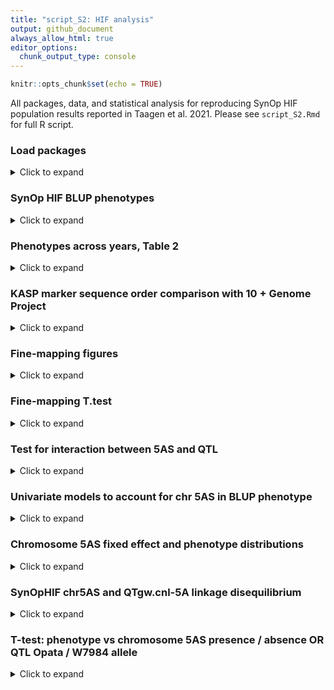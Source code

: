 ```yaml
---
title: "script_S2: HIF analysis"
output: github_document
always_allow_html: true
editor_options: 
  chunk_output_type: console
---
```


```r
knitr::opts_chunk$set(echo = TRUE)
```

All packages, data, and statistical analysis for reproducing SynOp HIF population results reported in Taagen et al. 2021. Please see `script_S2.Rmd` for full R script. 

### Load packages 
<details>
  <summary>Click to expand </summary>
  
```r
library(tidyverse) # R/tidyverse version 1.3.0
library(lme4) #R/lme4 package version 1.1-21
library(knitr) # R/knitr package version 1.28 
library(rlang) #R/rlang package version 0.4.5
library(ggpubr) #R/ggpubr package version 0.4.0
library(emmeans) # R/emmeans package version 1.4.6
library(car) # R/car package version 3.0-10
library(gt) #R/gt version 0.2.2
library(rstatix) # R/rstatix package version 0.6.0
library(inauguration) #R/inauguration version 0.0.0.90
```
</details> 

### SynOp HIF BLUP phenotypes
<details>
  <summary>Click to expand </summary>
  
A 129-entry inbred subset of SynOp HIF entries and four checks (W7984, Opata, Tom and Glenn) were were selected and grown in randomized headrows. There are three site-year combinations (2019 Snyder, 2020 Caldwell, 2020 Helfer), with up to five replicates per entry, across 2019 and 2020 in Ithaca, NY (up to 3 rep at Snyder, 1 rep Caldwell, 1 rep Helfer). Univariate linear models with random environment and genotype effects were fitted with the `R/lme4` package to obtain best linear unbiased predictions (BLUPs) for `TGW`, `GL`, `GW`, `SPS`, `HD`, `GFD`, and `HT` phenotypes across the three environments.

**Load data**  
```r
SynOpHIF_Phenotypes <- read_csv("https://raw.githubusercontent.com/etaagen/Taagen_2021_TPG/main/supplementary_2/file_S2.1.csv", na = "")
SynOpHIF_Phenotypes$SynOpHIF = as.factor(SynOpHIF_Phenotypes$SynOpHIF)
SynOpHIF_Phenotypes$Entry = as.factor(SynOpHIF_Phenotypes$Entry)
SynOpHIF_Phenotypes$Year = as.factor(SynOpHIF_Phenotypes$Year)
SynOpHIF_Phenotypes$Location = as.factor(SynOpHIF_Phenotypes$Location)
SynOpHIF_Phenotypes$Rep = as.factor(SynOpHIF_Phenotypes$Rep)
SynOpHIF_Phenotypes$chr5AS_consensus = as.factor(SynOpHIF_Phenotypes$chr5AS_consensus)
SynOpHIF_Phenotypes$KASP_341510829 = as.factor(SynOpHIF_Phenotypes$KASP_341510829)
```


**TGW**  

```r
TGW_model0 <- lmer(TGW ~ (1|Entry),
                           data = SynOpHIF_Phenotypes, REML = FALSE)
#summary(TGW_model0) 

TGW_model1 <- lmer(TGW ~ (1|Entry) + (1|Rep), 
                           data = SynOpHIF_Phenotypes, REML = FALSE)
#summary(TGW_model1) #rep slightly reduces residual variance 

TGW_model2 <- lmer(TGW ~ (1|Entry) + (1|Rep) + SynOpHIF, 
                           data = SynOpHIF_Phenotypes, REML = FALSE)
#summary(TGW_model2) #include the three HIF classifiers 

TGW_model2.5 <- lmer(TGW ~ (1|Entry) + (1|Rep) + (1|SynOpHIF), 
                           data = SynOpHIF_Phenotypes, REML = FALSE)
#summary(TGW_model2.5) #HIF classifier as random effect 

TGW_model3 <- lmer(TGW ~ (1|Entry) + (1|Rep) + SynOpHIF + HD, 
                           data = SynOpHIF_Phenotypes, REML = FALSE)
#summary(TGW_model3) #include the HD 

TGW_model3.5 <- lmer(TGW ~ (1|Entry) + (1|Rep) + (1|SynOpHIF) + HD, 
                           data = SynOpHIF_Phenotypes, REML = FALSE)
#summary(TGW_model3.5) #include the HD and HIF classifier as random effect

TGW_model4 <- lmer(TGW ~ (1|Entry) + (1|Rep) + SynOpHIF + chr5AS_consensus, 
                           data = SynOpHIF_Phenotypes, REML = FALSE)
#summary(TGW_model4) #5AS as fixed effect  

AIC_TGW <- AIC(TGW_model0, TGW_model1, TGW_model2, TGW_model2.5, TGW_model3, TGW_model3.5, TGW_model4)

models <- c("TGW ~ (1|Entry)",
            "TGW ~ (1|Entry) + (1|Rep)",
            "TGW ~ (1|Entry) + (1|Rep) + SynOpHIF",
            "TGW ~ (1|Entry) + (1|Rep) + (1|SynOpHIF)",
            "TGW ~ (1|Entry) + (1|Rep) + SynOpHIF + HD",
            "TGW ~ (1|Entry) + (1|Rep) + (1|SynOpHIF) + HD",
            "TGW ~ (1|Entry) + (1|Rep) + SynOpHIF + chr5AS")
a = cbind(models, AIC_TGW) %>% 
  gt()%>%
  tab_options(table.align='left')

gtsave(a, "table.png")
invisible(file.remove("table.png"))
```

**GL**  

```r
GL_model0 <- lmer(GL ~ (1|Entry),
                           data = SynOpHIF_Phenotypes, REML = FALSE)
#summary(GL_model0) 

GL_model1 <- lmer(GL ~ (1|Entry) + (1|Rep), 
                           data = SynOpHIF_Phenotypes, REML = FALSE)
#summary(GL_model1) #rep reduces residual variance 

GL_model2 <- lmer(GL ~ (1|Entry) + (1|Rep) + SynOpHIF, 
                           data = SynOpHIF_Phenotypes, REML = FALSE)
#summary(GL_model2) #include the three HIF classifiers 

GL_model2.5 <- lmer(GL ~ (1|Entry) + (1|Rep) + (1|SynOpHIF), 
                           data = SynOpHIF_Phenotypes, REML = FALSE)
#summary(GL_model2.5) #include the three HIF classifiers as random effect 

GL_model3 <- lmer(GL ~ (1|Entry) + (1|Rep) + SynOpHIF + HD, 
                           data = SynOpHIF_Phenotypes, REML = FALSE)
#summary(GL_model3) #include HD

GL_model3.5 <- lmer(GL ~ (1|Entry) + (1|Rep) + (1|SynOpHIF) + HD, 
                           data = SynOpHIF_Phenotypes, REML = FALSE)
#summary(GL_model3.5) #include the HD and HIF classifier as random effect

GL_model4 <- lmer(GL ~ (1|Entry) + (1|Rep) + SynOpHIF + chr5AS_consensus, 
                           data = SynOpHIF_Phenotypes, REML = FALSE)
#summary(GL_model4) #5AS as fixed effect  

AIC_GL <- AIC(GL_model0, GL_model1, GL_model2, GL_model2.5, GL_model3, GL_model3.5, GL_model4)
models <- c("GL ~ (1|Entry)",
            "GL ~ (1|Entry) + (1|Rep)",
            "GL ~ (1|Entry) + (1|Rep) + SynOpHIF",
            "GL ~ (1|Entry) + (1|Rep) + (1|SynOpHIF)",
            "GL ~ (1|Entry) + (1|Rep) + SynOpHIF + HD",
            "GL ~ (1|Entry) + (1|Rep) + (1|SynOpHIF) + HD",
            "GL ~ (1|Entry) + (1|Rep) + SynOpHIF + chr5AS")
a = cbind(models, AIC_GL) %>% 
  gt()%>%
  tab_options(table.align='left')
gtsave(a, "table.png")
invisible(file.remove("table.png"))
```

**GW**  

```r
GW_model0 <- lmer(GW ~ (1|Entry),
                           data = SynOpHIF_Phenotypes, REML = FALSE)
#summary(GW_model0) 

GW_model1 <- lmer(GW ~ (1|Entry) + (1|Rep), 
                           data = SynOpHIF_Phenotypes, REML = FALSE)
#summary(GW_model1) #rep reduces residual variance 

GW_model2 <- lmer(GW ~ (1|Entry) + (1|Rep) + SynOpHIF, 
                           data = SynOpHIF_Phenotypes, REML = FALSE)
#summary(GW_model2) #include the three HIF classifiers 

GW_model2.5 <- lmer(GW ~ (1|Entry) + (1|Rep) + (1|SynOpHIF), 
                           data = SynOpHIF_Phenotypes, REML = FALSE)
#summary(GW_model2.5) #include the three HIF classifiers as random effect

GW_model3 <- lmer(GW ~ (1|Entry) + (1|Rep) + SynOpHIF + HD, 
                           data = SynOpHIF_Phenotypes, REML = FALSE)
#summary(GW_model3) #include HD

GW_model3.5 <- lmer(GW ~ (1|Entry) + (1|Rep) + (1|SynOpHIF) + HD, 
                           data = SynOpHIF_Phenotypes, REML = FALSE)
#summary(GW_model3.5) #include HD

GW_model4 <- lmer(GW ~ (1|Entry) + (1|Rep) + SynOpHIF + chr5AS_consensus, 
                           data = SynOpHIF_Phenotypes, REML = FALSE)
#summary(GW_model4) #5AS as fixed effect  

AIC_GW <- AIC(GW_model0, GW_model1, GW_model2, GW_model2.5, GW_model3, GW_model3.5, GW_model4)
models <- c("GW ~ (1|Entry)",
            "GW ~ (1|Entry) + (1|Rep)",
            "GW ~ (1|Entry) + (1|Rep) + SynOpHIF",
            "GW ~ (1|Entry) + (1|Rep) + (1|SynOpHIF)",
            "GW ~ (1|Entry) + (1|Rep) + SynOpHIF + HD",
            "GW ~ (1|Entry) + (1|Rep) + (1|SynOpHIF) + HD",
            "GW ~ (1|Entry) + (1|Rep) + SynOpHIF + chr5AS")
a = cbind(models, AIC_GW) %>% 
  gt()%>%
  tab_options(table.align='left')
gtsave(a, "table.png")
invisible(file.remove("table.png"))
```

**SPS**  

```r
SPS_model0 <- lmer(SPS ~ (1|Entry),
                           data = SynOpHIF_Phenotypes, REML = FALSE)
#summary(SPS_model0) #boundary singlar fit

SPS_model1 <- lmer(SPS ~ (1|Entry) + (1|Rep), 
                           data = SynOpHIF_Phenotypes, REML = FALSE)
#summary(SPS_model1) #rep explains most variance 

SPS_model2 <- lmer(SPS ~ (1|Entry) + (1|Rep) + SynOpHIF, 
                           data = SynOpHIF_Phenotypes, REML = FALSE)
#summary(SPS_model2) #include the three HIF classifiers 

SPS_model2.5 <- lmer(SPS ~ (1|Entry) + (1|Rep) + (1|SynOpHIF), 
                           data = SynOpHIF_Phenotypes, REML = FALSE)
#summary(SPS_model2.5) #include the three HIF classifiers as random effect

SPS_model3 <- lmer(SPS ~ (1|Entry) + (1|Rep) + SynOpHIF + HD, 
                           data = SynOpHIF_Phenotypes, REML = FALSE)
#summary(SPS_model3) #include HD 

SPS_model3.5 <- lmer(SPS ~ (1|Entry) + (1|Rep) + (1|SynOpHIF) + HD, 
                           data = SynOpHIF_Phenotypes, REML = FALSE)
#summary(SPS_model3.5) #include HD with random HIF

SPS_model4 <- lmer(SPS ~ (1|Entry) + (1|Rep) + SynOpHIF + chr5AS_consensus, 
                           data = SynOpHIF_Phenotypes, REML = FALSE)
#summary(SPS_model4) #5AS as fixed effect  

AIC_SPS <- AIC(SPS_model0, SPS_model1, SPS_model2, SPS_model2.5, SPS_model3, SPS_model3.5, SPS_model4)
#warning error because some missing values in `Rep` and lmer default to omit  
models <- c("SPS ~ (1|Entry)",
            "SPS ~ (1|Entry) + (1|Rep)",
            "SPS ~ (1|Entry) + (1|Rep) + SynOpHIF",
            "SPS ~ (1|Entry) + (1|Rep) + (1|SynOpHIF)",
            "SPS ~ (1|Entry) + (1|Rep) + SynOpHIF + HD",
            "SPS ~ (1|Entry) + (1|Rep) + (1|SynOpHIF) + HD",
            "SPS ~ (1|Entry) + (1|Rep) + SynOpHIF + chr5AS")
a = cbind(models, AIC_SPS) %>% 
  gt()%>%
  tab_options(table.align='left')
gtsave(a, "table.png")
invisible(file.remove("table.png"))
```

**HD**  

```r
HD_model0 <- lmer(HD ~ (1|Entry),
                           data = SynOpHIF_Phenotypes, REML = FALSE)
#summary(HD_model0)  

HD_model1 <- lmer(HD ~ (1|Entry) + (1|Rep), 
                           data = SynOpHIF_Phenotypes, REML = FALSE)
#summary(HD_model1) #Rep reduces residual variance

HD_model2 <- lmer(HD ~ (1|Entry) + (1|Rep) + SynOpHIF, 
                           data = SynOpHIF_Phenotypes, REML = FALSE)
#summary(HD_model2) #include the three HIF classifiers 

HD_model2.5 <- lmer(HD ~ (1|Entry) + (1|Rep) + (1|SynOpHIF), 
                           data = SynOpHIF_Phenotypes, REML = FALSE)
#summary(HD_model2.5) #include the three HIF classifiers 

HD_model3 <- lmer(HD ~ (1|Entry) + (1|Rep) + SynOpHIF + HT, 
                           data = SynOpHIF_Phenotypes, REML = FALSE)
#summary(HD_model3) #include HT 

HD_model3.5 <- lmer(HD ~ (1|Entry) + (1|Rep) + (1|SynOpHIF) + HT, 
                           data = SynOpHIF_Phenotypes, REML = FALSE)
#summary(HD_model3) #include HT and random HIF 

HD_model4 <- lmer(HD ~ (1|Entry) + (1|Rep) + SynOpHIF + chr5AS_consensus, 
                           data = SynOpHIF_Phenotypes, REML = FALSE)
#summary(HD_model3) #5AS as fixed effect  

AIC_HD <- AIC(HD_model0, HD_model1, HD_model2, HD_model2.5, HD_model3, HD_model3.5, HD_model4)
#warning error because some missing values in `Rep` and lmer default to omit  
models <- c("HD ~ (1|Entry)",
            "HD ~ (1|Entry) + (1|Rep)",
            "HD ~ (1|Entry) + (1|Rep) + SynOpHIF",
            "HD ~ (1|Entry) + (1|Rep) + (1|SynOpHIF)",
            "HD ~ (1|Entry) + (1|Rep) + SynOpHIF + HT",
            "HD ~ (1|Entry) + (1|Rep) + (1|SynOpHIF) + HT",
            "HD ~ (1|Entry) + (1|Rep) + SynOpHIF + chr5AS")
a = cbind(models, AIC_HD) %>% 
  gt()%>%
  tab_options(table.align='left')
gtsave(a, "table.png")
invisible(file.remove("table.png"))
```

 
**GFD**   

```r
GFD_model0 <- lmer(GFD ~ (1|Entry),
                           data = SynOpHIF_Phenotypes, REML = FALSE)
#summary(GFD_model0)  

GFD_model1 <- lmer(GFD ~ (1|Entry) + (1|Rep), 
                           data = SynOpHIF_Phenotypes, REML = FALSE)
#summary(GFD_model1) #Rep reduces residual variance

GFD_model2 <- lmer(GFD ~ (1|Entry) + (1|Rep) + SynOpHIF, 
                           data = SynOpHIF_Phenotypes, REML = FALSE)
#summary(GFD_model2) #include the three HIF classifiers 

GFD_model2.5 <- lmer(GFD ~ (1|Entry) + (1|Rep) + (1|SynOpHIF), 
                           data = SynOpHIF_Phenotypes, REML = FALSE)
#summary(GFD_model2.5) #include the three HIF classifiers 

GFD_model3 <- lmer(GFD ~ (1|Entry) + (1|Rep) + SynOpHIF + HD, 
                           data = SynOpHIF_Phenotypes, REML = FALSE)
#summary(GFD_model3) #include HD 

GFD_model3.5 <- lmer(GFD ~ (1|Entry) + (1|Rep) + (1|SynOpHIF) + HD, 
                           data = SynOpHIF_Phenotypes, REML = FALSE)
#summary(GFD_model3.5) #include HD and random HIF 

GFD_model4 <- lmer(GFD ~ (1|Entry) + (1|Rep) + SynOpHIF + chr5AS_consensus, 
                           data = SynOpHIF_Phenotypes, REML = FALSE)
#summary(GFD_model4) #5AS as fixed effect 

AIC_GFD <- AIC(GFD_model0, GFD_model1, GFD_model2, GFD_model2.5, GFD_model3, GFD_model3.5, GFD_model4)
models <- c("GFD ~ (1|Entry)",
            "GFD ~ (1|Entry) + (1|Rep)",
            "GFD ~ (1|Entry) + (1|Rep) + SynOpHIF",
            "GFD ~ (1|Entry) + (1|Rep) + (1|SynOpHIF)",
            "GFD ~ (1|Entry) + (1|Rep) + SynOpHIF + HD",
            "GFD ~ (1|Entry) + (1|Rep) + (1|SynOpHIF) + HD",
            "GFD ~ (1|Entry) + (1|Rep) + SynOpHIF + chr5AS")
a = cbind(models, AIC_GFD) %>% 
  gt()%>%
  tab_options(table.align='left')
gtsave(a, "table.png")
invisible(file.remove("table.png"))
```

**HT**  

```r
HT_model0 <- lmer(HT ~ (1|Entry),
                           data = SynOpHIF_Phenotypes, REML = FALSE)
#summary(HT_model0)  #lots of residual var

HT_model1 <- lmer(HT ~ (1|Entry) + (1|Rep), 
                           data = SynOpHIF_Phenotypes, REML = FALSE)
#summary(HT_model1) #Rep reduces residual variance

HT_model2 <- lmer(HT ~ (1|Entry) + (1|Rep) + SynOpHIF, 
                           data = SynOpHIF_Phenotypes, REML = FALSE)
#summary(HT_model2) #include the three HIF classifiers 

HT_model2.5 <- lmer(HT ~ (1|Entry) + (1|Rep) + (1|SynOpHIF), 
                           data = SynOpHIF_Phenotypes, REML = FALSE)
#summary(HT_model2.5) #include the three HIF classifiers

HT_model3 <- lmer(HT ~ (1|Entry) + (1|Rep) + SynOpHIF + HD, 
                           data = SynOpHIF_Phenotypes, REML = FALSE)
#summary(HT_model3) #include HD 

HT_model3.5 <- lmer(HT ~ (1|Entry) + (1|Rep) + (1|SynOpHIF) + HD, 
                           data = SynOpHIF_Phenotypes, REML = FALSE)
#summary(HT_model3.5) #include HD and random HIF

HT_model4 <- lmer(HT ~ (1|Entry) + (1|Rep) + SynOpHIF + chr5AS_consensus, 
                           data = SynOpHIF_Phenotypes, REML = FALSE)
#summary(HT_model4) #5AS as fixed effect  

AIC_HT <- AIC(HT_model0, HT_model1, HT_model2, HT_model2.5, HT_model3, HT_model3.5, HT_model4)
models <- c("HT ~ (1|Entry)",
            "HT ~ (1|Entry) + (1|Rep)",
            "HT ~ (1|Entry) + (1|Rep) + SynOpHIF",
            "HT ~ (1|Entry) + (1|Rep) + (1|SynOpHIF)",
            "HT ~ (1|Entry) + (1|Rep) + SynOpHIF + HD",
            "HT ~ (1|Entry) + (1|Rep) + (1|SynOpHIF) + HD",
            "HT ~ (1|Entry) + (1|Rep) + SynOpHIF + chr5AS")
a = cbind(models, AIC_HT) %>% 
  gt()%>%
  tab_options(table.align='left')
gtsave(a, "table.png")
invisible(file.remove("table.png"))
```

### Select models, extract BLUPs

The models were selected based on low AIC value, and include the `SynOpHIF` classification variable. 

* `TGW ~ (1|Entry) + (1|Rep) + SynOpHIF`    

* `GL ~ (1|Entry) + (1|Rep) + 1|SynOpHIF`   

* `GW ~ (1|Entry) + (1|Rep) + 1|SynOpHIF`  

* `SPS ~ (1|Entry) + (1|Rep) + SynOpHIF + HD`   

* `HD ~ (1|Entry) + (1|Rep) + SynOpHIF + HT` 

* `GFD ~ (1|Entry) + (1|Rep) + SynOpHIF + HD` 

* `HT ~ (1|Entry) + (1|Rep) + SynOpHIF + HD`    

**and later,** `phenotype ~ (1|Entry) + (1|Rep) + SynOpHIF + chr5AS_consensus` for testing 5AS significance after Gutierrez-Gonzalez et al. 2019 published genome sequence that indicated chr 5AS structural variation.  

**Extract random effects from univariate mixed linear models for entries (obtain BLUPs):** 
```r
BLUP_TGW <- ranef(TGW_model2)$Entry 
BLUP_GL <- ranef(GL_model2)$Entry 
BLUP_GW <- ranef(GW_model2)$Entry 
BLUP_SPS <- ranef(SPS_model3)$Entry 
BLUP_HD <- ranef(HD_model3)$Entry 
BLUP_GFD <- ranef(HD_model3)$Entry 
BLUP_HT <- ranef(HT_model3)$Entry 
```


**Phenotype means, add to BLUP for scaled phenotype value:**
```r
TGW_mean <- mean(SynOpHIF_Phenotypes$TGW, na.rm = TRUE) 
BLUP_TGW <- BLUP_TGW + TGW_mean
names(BLUP_TGW)[1] <- "BLUP_TGW"
BLUP_TGW <- BLUP_TGW %>% 
  rownames_to_column(var = "entry")

GL_mean <- mean(SynOpHIF_Phenotypes$GL, na.rm = TRUE)
BLUP_GL <- BLUP_GL + GL_mean
names(BLUP_GL)[1] <- "BLUP_GL"
BLUP_GL <- BLUP_GL %>% 
  rownames_to_column(var = "entry")

GW_mean <- mean(SynOpHIF_Phenotypes$GW, na.rm = TRUE)
BLUP_GW <- BLUP_GW + GW_mean
names(BLUP_GW)[1] <- "BLUP_GW"
BLUP_GW <- BLUP_GW %>% 
  rownames_to_column(var = "entry")

SPS_mean <- mean(SynOpHIF_Phenotypes$SPS, na.rm = TRUE)
BLUP_SPS <- BLUP_SPS + SPS_mean
names(BLUP_SPS)[1] <- "BLUP_SPS"
BLUP_SPS <- BLUP_SPS %>% 
  rownames_to_column(var = "entry")

HD_mean <- mean(SynOpHIF_Phenotypes$HD, na.rm = TRUE)
BLUP_HD <- BLUP_HD + HD_mean
names(BLUP_HD)[1] <- "BLUP_HD"
BLUP_HD <- BLUP_HD %>% 
  rownames_to_column(var = "entry")

GFD_mean <- mean(SynOpHIF_Phenotypes$GFD, na.rm = TRUE)
BLUP_GFD <- BLUP_GFD + GFD_mean
names(BLUP_GFD)[1] <- "BLUP_GFD"
BLUP_GFD <- BLUP_GFD %>% 
  rownames_to_column(var = "entry")

HT_mean <- mean(SynOpHIF_Phenotypes$HT, na.rm = TRUE)
BLUP_HT <- BLUP_HT + HT_mean
names(BLUP_HT)[1] <- "BLUP_HT"
BLUP_HT <- BLUP_HT %>% 
  rownames_to_column(var = "entry")
```

**Create csv files**  
*eval = FALSE,can be found in GitHub repository, `file_S2.9.csv`*
```r
SynOpHIF_BLUP <- BLUP_TGW %>% 
  inner_join(BLUP_GL, by=c("entry")) %>% 
  inner_join(BLUP_GW, by=c("entry")) %>% 
  inner_join(BLUP_SPS, by=c("entry")) %>% 
  inner_join(BLUP_HD, by=c("entry")) %>% 
  inner_join(BLUP_GFD, by=c("entry")) %>% 
  inner_join(BLUP_HT, by=c("entry")) 

#write.csv(SynOpHIF_BLUP, "SynOpHIF_BLUP.csv") 
```
</details>  

### Phenotypes across years, Table 2  
<details>
  <summary>Click to expand </summary> 
  
```r
sny19a <- SynOpHIF_Phenotypes %>% 
  filter(Rep == "A") 
summary(aov(HD ~ KASP_341510829, data = sny19a))
summary(aov(GFD ~ KASP_341510829, data = sny19a))
summary(aov(HT ~ KASP_341510829, data = sny19a))
summary(aov(SPS ~ KASP_341510829, data = sny19a))
summary(aov(TGW ~ KASP_341510829, data = sny19a))
summary(aov(GL ~ KASP_341510829, data = sny19a))
summary(aov(GW ~ KASP_341510829, data = sny19a)) 

sny19b <- SynOpHIF_Phenotypes %>% 
  filter(Rep == "B") 
summary(aov(HD ~ KASP_341510829, data = sny19b))
summary(aov(GFD ~ KASP_341510829, data = sny19b))
summary(aov(HT ~ KASP_341510829, data = sny19b))
summary(aov(SPS ~ KASP_341510829, data = sny19b))
summary(aov(TGW ~ KASP_341510829, data = sny19b))
summary(aov(GL ~ KASP_341510829, data = sny19b))
summary(aov(GW ~ KASP_341510829, data = sny19b))

sny19c <- SynOpHIF_Phenotypes %>% 
  filter(Rep == "C") 
summary(aov(HD ~ KASP_341510829, data = sny19c))
summary(aov(HT ~ KASP_341510829, data = sny19c))
summary(aov(SPS ~ KASP_341510829, data = sny19c))
summary(aov(TGW ~ KASP_341510829, data = sny19c))
summary(aov(GL ~ KASP_341510829, data = sny19c))
summary(aov(GW ~ KASP_341510829, data = sny19c))

cald20 <- SynOpHIF_Phenotypes %>% 
  filter(Rep == "D") 
summary(aov(HD ~ KASP_341510829, data = cald20))
summary(aov(GFD ~ KASP_341510829, data = cald20))
summary(aov(HT ~ KASP_341510829, data = cald20))
summary(aov(SPS ~ KASP_341510829, data = cald20))
summary(aov(TGW ~ KASP_341510829, data = cald20))
summary(aov(GL ~ KASP_341510829, data = cald20))
summary(aov(GW ~ KASP_341510829, data = cald20))

helf20 <- SynOpHIF_Phenotypes %>% 
  filter(Rep == "E") 
summary(aov(HD ~ KASP_341510829, data = helf20))
summary(aov(GFD ~ KASP_341510829, data = helf20))
summary(aov(HT ~ KASP_341510829, data = helf20))
summary(aov(SPS ~ KASP_341510829, data = helf20))
summary(aov(TGW ~ KASP_341510829, data = helf20))
summary(aov(GL ~ KASP_341510829, data = helf20))
summary(aov(GW ~ KASP_341510829, data = helf20))  

blup_pheno <- read_csv("https://raw.githubusercontent.com/etaagen/Taagen_2021_TPG/main/supplementary_2/file_S2.4.csv", na = "NA")
summary(aov(HD_BLUP ~ KASP_341510829, data = blup_pheno))
summary(aov(GFD_BLUP ~ KASP_341510829, data = blup_pheno))
summary(aov(HT_BLUP ~ KASP_341510829, data = blup_pheno))
summary(aov(SPS_BLUP ~ KASP_341510829, data = blup_pheno))
summary(aov(TGW_BLUP ~ KASP_341510829, data = blup_pheno))
summary(aov(GL_BLUP ~ KASP_341510829, data = blup_pheno))
summary(aov(GW_BLUP ~ KASP_341510829, data = blup_pheno))  
```

```r
table2 <- read_csv("https://raw.githubusercontent.com/etaagen/Taagen_2021_TPG/main/supplementary_2/file_S2.2%20.csv", na = c(""))

a = table2 %>% 
  rename("TGW (g)" = "TGW",
         "GL (mm)" = "GL",
         "GW (mm)" = "GW",
         "HD (julian)" = "HD",
         "GFD (days)" = "GFD",
         "HT (cm)" = "HT") %>% 
  gt() %>% 
  fmt_missing(
    columns = 1:10,
    missing_text = " "
  ) %>% 
  tab_style(
    style = list(
      cell_text(weight = "bold")
    ),
    locations = cells_column_labels(everything())
  ) %>% 
  opt_table_lines(extent = "default") %>%
  tab_options(
    column_labels.border.top.color = "white",
    column_labels.border.top.width = px(3),
    column_labels.border.bottom.color = "black",
    table_body.hlines.color = "white",
    table.border.bottom.color = "white",
    table.border.bottom.width = px(3)
  ) %>% 
  tab_style(
    style = cell_borders(
      sides = "top",
      color = "black",
      weight = px(2)
    ),
    locations = cells_body(
      columns = everything(),
      rows = Year == "BLUP"
    )
  )  %>% 
  tab_style(
    style = list(
      cell_text(style = "italic")
    ),
    locations = cells_body(
      columns = 3,
      rows = everything()
    )
  ) %>% 
  tab_header(title = md(""),
    subtitle = md("**Table 2** Mean heading date (HD), grain fill duration (GFD), plant height (HT), spikelets per spike (SPS), thousand grain weight (TGW), grain length (GL) & grain width (GW) of SynOp HIF entries with *QTgw.cnl-5A+* vs. *QTgw.cnl-5A-* alleles")
  ) %>% 
  tab_options(
    heading.subtitle.font.size = 16,
    heading.align = "left",
    table.border.top.color = "black",
    column_labels.border.bottom.color = "black",
    column_labels.border.bottom.width= px(3),
  )%>%
  tab_options(table.align='left')  

gtsave(a, "table.png")
invisible(file.remove("table.png"))
```
</details>   

### KASP marker sequence order comparison with 10 + Genome Project   
<details>
  <summary>Click to expand </summary>
  
Each color represents SNP BLAST position across 12 genomes. See `file_S2.6` for marker names.  
```r
blast_position <- read_csv("https://raw.githubusercontent.com/etaagen/Taagen_2021_TPG/main/supplementary_2/file_S2.6.csv")

ggplot(data = blast_position, aes(x= reorder(Genome, Mbp), y= Mbp, color= SNP))+
  geom_count()+
  scale_color_discrete()+
  theme_minimal()+
  scale_y_reverse() +
  ylab("Chromosome 5A (Mbp)") +
  xlab("Genome") +
  theme(legend.position ="none", 
        panel.grid.major= element_blank(), 
        panel.grid.minor = element_blank(), 
        axis.text.x = element_text(angle = 45))
```
</details>    

### Fine-mapping figures 
<details>
  <summary>Click to expand </summary>
  
The 129 entry fine-mapping population can be subset into crossover groups based on shared recombination intervals between SNPs and comparisons across BLUP phenotypes. Please see `HIF_groups.xlsx` for entries in each group (n = # of entries per group).  
```r
HIFttest <- read_csv("https://raw.githubusercontent.com/etaagen/Taagen_2021_TPG/main/supplementary_2/file_S2.7.csv")
# color scheme
pal2 <- inauguration("inauguration_2021", 2) 

#TGW
HIFttest %>%
  ggplot(aes(x=reorder(Group_n, -order), y= TGW_BLUP, fill=Phenotype_TGW))+ 
  geom_boxplot(width=0.3, alpha = 0.8)+
  scale_fill_manual(values = pal2)+
  theme(axis.title.x = element_blank(), panel.grid.major= element_blank(), panel.border= element_blank())+
  theme_bw(base_size = 18)+
  coord_flip()+
  ylim(26,46)+
  theme(axis.ticks.y=element_blank(), panel.grid.major= element_blank(), panel.border= element_blank(), legend.position="top")+
  ylab("BLUP thousand grain weight") +
  xlab("Group (n)") +
  labs(fill = "Phenotype-like:")
#GW
HIFttest %>%
  ggplot(aes(x=reorder(Group_n, -order), y= GW_BLUP, fill=Phenotype_GW))+ 
  geom_boxplot(width=0.3, alpha = 0.8)+
  scale_fill_manual(values = pal2)+
  theme(axis.title.x = element_blank(), panel.grid.major= element_blank(), panel.border= element_blank())+
  theme_bw(base_size = 18)+
  coord_flip()+
  #ylim(26,46)+
  theme(axis.ticks.y=element_blank(), panel.grid.major= element_blank(), panel.border= element_blank(), legend.position="top")+
  ylab("BLUP grain width") +
  xlab("Group (n)") +
  labs(fill = "Phenotype-like:")
#GL
HIFttest %>%
  ggplot(aes(x=reorder(Group_n, -order), y= GL_BLUP, fill=Phenotype_GW))+ 
  geom_boxplot(width=0.3, alpha = 0.8)+
  scale_fill_manual(values = pal2)+
  theme(axis.title.x = element_blank(), panel.grid.major= element_blank(), panel.border= element_blank())+
  theme_bw(base_size = 18)+
  coord_flip()+
  #ylim(26,46)+
  theme(axis.ticks.y=element_blank(), panel.grid.major= element_blank(), panel.border= element_blank(), legend.position="top")+
  ylab("BLUP grain length") +
  xlab("Group (n)") +
  labs(fill = "Phenotype-like:")
#SPS
HIFttest %>%
  ggplot(aes(x=reorder(Group_n, -order), y= SPS_BLUP, fill=Phenotype_GW))+ 
  geom_boxplot(width=0.3, alpha = 0.8)+
  scale_fill_manual(values = pal2)+
  theme(axis.title.x = element_blank(), panel.grid.major= element_blank(), panel.border= element_blank())+
  theme_bw(base_size = 18)+
  coord_flip()+
  #ylim(26,46)+
  theme(axis.ticks.y=element_blank(), panel.grid.major= element_blank(), panel.border= element_blank(), legend.position="top")+
  ylab("BLUP spikelet per spike") +
  xlab("Group (n)") +
  labs(fill = "Phenotype-like:")
#HD
HIFttest %>%
  ggplot(aes(x=reorder(Group_n, -order), y= HD_BLUP, fill=Phenotype_GW))+ 
  geom_boxplot(width=0.3, alpha = 0.8)+
  scale_fill_manual(values = pal2)+
  theme(axis.title.x = element_blank(), panel.grid.major= element_blank(), panel.border= element_blank())+
  theme_bw(base_size = 18)+
  coord_flip()+
  #ylim(26,46)+
  theme(axis.ticks.y=element_blank(), panel.grid.major= element_blank(), panel.border= element_blank(), legend.position="top")+
  ylab("BLUP heading date") +
  xlab("Group (n)") +
  labs(fill = "Phenotype-like:")
#GFD
HIFttest %>%
  ggplot(aes(x=reorder(Group_n, -order), y= GFD_BLUP, fill=Phenotype_GW))+ 
  geom_boxplot(width=0.3, alpha = 0.8)+
  scale_fill_manual(values = pal2)+
  theme(axis.title.x = element_blank(), panel.grid.major= element_blank(), panel.border= element_blank())+
  theme_bw(base_size = 18)+
  coord_flip()+
  #ylim(26,46)+
  theme(axis.ticks.y=element_blank(), panel.grid.major= element_blank(), panel.border= element_blank(), legend.position="top")+
  ylab("BLUP grain fill duration") +
  xlab("Group (n)") +
  labs(fill = "Phenotype-like:")
#HT
HIFttest %>%
  ggplot(aes(x=reorder(Group_n, -order), y= HT_BLUP, fill=Phenotype_GW))+ 
  geom_boxplot(width=0.3, alpha = 0.8)+
  scale_fill_manual(values = pal2)+
  theme(axis.title.x = element_blank(), panel.grid.major= element_blank(), panel.border= element_blank())+
  theme_bw(base_size = 18)+
  coord_flip()+
  #ylim(26,46)+
  theme(axis.ticks.y=element_blank(), panel.grid.major= element_blank(), panel.border= element_blank(), legend.position="top")+
  ylab("BLUP height") +
  xlab("Group (n)") +
  labs(fill = "Phenotype-like:")
```

```r
#figure 2
fig2A <- HIFttest %>%
  ggplot(aes(x=reorder(Group_n, -order), y= TGW_BLUP, fill=Phenotype_TGW))+ 
  geom_boxplot(width=0.3, alpha = 0.9)+
  scale_fill_manual(values = pal2)+
  theme(axis.title.x = element_blank(), panel.grid.major= element_blank(), panel.border= element_blank())+
  theme_bw(base_size = 18)+
  coord_flip()+
  #ylim(26,46)+
  theme(axis.title.y = element_blank(), axis.ticks.y=element_blank(), panel.grid.major= element_blank(), panel.border= element_blank())+
  ylab("Thousand grain weight (g)") +
  theme(legend.position ="none")
ggsave(file="fig2A", plot=fig2A, bg="transparent", width=7, height=5, device = "tiff", dpi = 700)

fig2B <- HIFttest %>%
  ggplot(aes(x=reorder(Group_n, -order), y= GW_BLUP, fill=Phenotype_GW))+ 
  geom_boxplot(width=0.3, alpha = 0.9)+
  scale_fill_manual(values = pal2)+
  theme(axis.title.x = element_blank(), panel.grid.major= element_blank(), panel.border= element_blank())+
  theme_bw(base_size = 18)+
  coord_flip()+
  #ylim(2.8,3.6)+
  theme(axis.title.y = element_blank(), axis.ticks.y=element_blank(), panel.grid.major= element_blank(), panel.border= element_blank())+
  ylab("Grain width (mm)") +
  theme(legend.position ="none")
ggsave(file="fig2B", plot=fig2B, bg="transparent", width=7, height=5, device = "tiff", dpi = 700)
```
</details>    

### Fine-mapping T.test   
<details>
  <summary>Click to expand </summary> 
  
T.test comparisons for each group vs QTgw.cnl-5A+ or QTgw.cnl-5A- (based on like-phenotype)  
```r
# QTgw.cnl-5A+ vs QTgw.cnl-5A-
groupOW <- HIFttest %>% 
  filter(Group== "QTgw.cnl-5A+" | Group== "QTgw.cnl-5A-")
t.test(TGW_BLUP ~ Group, data = groupOW)
t.test(GW_BLUP ~ Group, data = groupOW)
# Group 1 vs QTgw.cnl-5A- 
groupW1 <- HIFttest %>% 
  filter(Group== "QTgw.cnl-5A-" | Group== "1")
t.test(TGW_BLUP ~ Group, data = groupW1)
t.test(GW_BLUP ~ Group, data = groupW1)
# Group 2 vs QTgw.cnl-5A- 
groupW2 <- HIFttest %>% 
  filter(Group== "QTgw.cnl-5A-" | Group== "2")
t.test(TGW_BLUP ~ Group, data = groupW2)
t.test(GW_BLUP ~ Group, data = groupW2)
# Group 3 vs QTgw.cnl-5A- 
groupW3 <- HIFttest %>% 
  filter(Group== "QTgw.cnl-5A-" | Group== "3")
t.test(TGW_BLUP ~ Group, data = groupW3)
t.test(GW_BLUP ~ Group, data = groupW3)
# Group 4 vs QTgw.cnl-5A- 
groupW4 <- HIFttest %>% 
  filter(Group== "QTgw.cnl-5A-" | Group== "4")
t.test(TGW_BLUP ~ Group, data = groupW4)
t.test(GW_BLUP ~ Group, data = groupW4)
# Group 5 vs QTgw.cnl-5A+ 
groupW5 <- HIFttest %>% 
  filter(Group== "QTgw.cnl-5A+" | Group== "5")
t.test(TGW_BLUP ~ Group, data = groupW5)
t.test(GW_BLUP ~ Group, data = groupW5)
# Group 6 vs QTgw.cnl-5A+ 
groupW6 <- HIFttest %>% 
  filter(Group== "QTgw.cnl-5A+" | Group== "6")
t.test(TGW_BLUP ~ Group, data = groupW6)
t.test(GW_BLUP ~ Group, data = groupW6)
# Group 7 vs QTgw.cnl-5A+ 
groupW7 <- HIFttest %>% 
  filter(Group== "QTgw.cnl-5A+" | Group== "7")
t.test(TGW_BLUP ~ Group, data = groupW7)
t.test(GW_BLUP ~ Group, data = groupW7)
# Group 8 vs QTgw.cnl-5A+ 
groupW8 <- HIFttest %>% 
  filter(Group== "QTgw.cnl-5A+" | Group== "8")
t.test(TGW_BLUP ~ Group, data = groupW8)
t.test(GW_BLUP ~ Group, data = groupW8)
# Group 9 vs QTgw.cnl-5A+ 
groupW9 <- HIFttest %>% 
  filter(Group== "QTgw.cnl-5A+" | Group== "9")
t.test(TGW_BLUP ~ Group, data = groupW9)
t.test(GW_BLUP ~ Group, data = groupW9)
# Group 10 vs QTgw.cnl-5A- 
groupW10 <- HIFttest %>% 
  filter(Group== "QTgw.cnl-5A-" | Group== "10")
t.test(TGW_BLUP ~ Group, data = groupW10)
t.test(GW_BLUP ~ Group, data = groupW10)
# Group 11 too few entries, QTgw.cnl-5A- like phenotype
# Group 12 too few entries, QTgw.cnl-5A+ like phenotype
# Group 13 too few entries, QTgw.cnl-5A- like phenotype
# Group 14 vs QTgw.cnl-5A- 
groupW14 <- HIFttest %>% 
  filter(Group== "QTgw.cnl-5A-" | Group== "14")
t.test(TGW_BLUP ~ Group, data = groupW14)
t.test(GW_BLUP ~ Group, data = groupW14)
```
</details>    

### Test for interaction between 5AS and QTL  
<details>
  <summary>Click to expand </summary>
  
```r
TGW_int <- lmer(TGW ~ (1|Entry) +  chr5AS_consensus * KASP_341510829, data = SynOpHIF_Phenotypes, REML = FALSE)
summary(TGW_int) # the interaction estimate +/- std. error includes zero, not significant 

emmeans(TGW_int, pairwise ~ chr5AS_consensus*KASP_341510829)
emmip(TGW_int, chr5AS_consensus ~ KASP_341510829, CIs = TRUE) + 
    scale_color_manual(values = c("#749dae", "#5445b1"), name = "Chr 5AS", 
                       labels = c("Absent", "Present")) + 
  theme_bw()
  #5AS present = heavier grains, Opata = heavier grains - they're in tight linkage but not interacting
#Wald test, "Anova" from car package, is formal significance test for fixed effect
Anova(TGW_int) #interaction is not significant

#use REML=FALSE for all tests, https://link.springer.com/article/10.3758/s13428-016-0809-y
# models with different fixed effects (such as the “full” and “reduced” models fitted when testing a fixed effect) do not have comparable likelihoods when fitted using REML
```
</details>    

### Univariate models to account for chr 5AS in BLUP phenotype  
<details>
  <summary>Click to expand </summary>

`phenotype ~ (1|Entry) + (1|Rep) + SynOpHIF + chr5AS_consensus` 
 
**Extract random effects from univariate mixed linear models for entries (obtain BLUPs):** 
```r
BLUP_TGW <- ranef(TGW_model4)$Entry 
BLUP_GL <- ranef(GL_model4)$Entry 
BLUP_GW <- ranef(GW_model4)$Entry 
BLUP_SPS <- ranef(SPS_model4)$Entry 
BLUP_HD <- ranef(HD_model4)$Entry 
BLUP_GFD <- ranef(HD_model4)$Entry 
BLUP_HT <- ranef(HT_model4)$Entry 
```

**Phenotype means, add to BLUP for scaled phenotype value:**
```r
TGW_mean <- mean(SynOpHIF_Phenotypes$TGW, na.rm = TRUE) 
BLUP_TGW <- BLUP_TGW + TGW_mean
names(BLUP_TGW)[1] <- "BLUP_TGW"
BLUP_TGW <- BLUP_TGW %>% 
  rownames_to_column(var = "entry")

GL_mean <- mean(SynOpHIF_Phenotypes$GL, na.rm = TRUE)
BLUP_GL <- BLUP_GL + GL_mean
names(BLUP_GL)[1] <- "BLUP_GL"
BLUP_GL <- BLUP_GL %>% 
  rownames_to_column(var = "entry")

GW_mean <- mean(SynOpHIF_Phenotypes$GW, na.rm = TRUE)
BLUP_GW <- BLUP_GW + GW_mean
names(BLUP_GW)[1] <- "BLUP_GW"
BLUP_GW <- BLUP_GW %>% 
  rownames_to_column(var = "entry")

SPS_mean <- mean(SynOpHIF_Phenotypes$SPS, na.rm = TRUE)
BLUP_SPS <- BLUP_SPS + SPS_mean
names(BLUP_SPS)[1] <- "BLUP_SPS"
BLUP_SPS <- BLUP_SPS %>% 
  rownames_to_column(var = "entry")

HD_mean <- mean(SynOpHIF_Phenotypes$HD, na.rm = TRUE)
BLUP_HD <- BLUP_HD + HD_mean
names(BLUP_HD)[1] <- "BLUP_HD"
BLUP_HD <- BLUP_HD %>% 
  rownames_to_column(var = "entry")

GFD_mean <- mean(SynOpHIF_Phenotypes$GFD, na.rm = TRUE)
BLUP_GFD <- BLUP_GFD + GFD_mean
names(BLUP_GFD)[1] <- "BLUP_GFD"
BLUP_GFD <- BLUP_GFD %>% 
  rownames_to_column(var = "entry")

HT_mean <- mean(SynOpHIF_Phenotypes$HT, na.rm = TRUE)
BLUP_HT <- BLUP_HT + HT_mean
names(BLUP_HT)[1] <- "BLUP_HT"
BLUP_HT <- BLUP_HT %>% 
  rownames_to_column(var = "entry")
```

**Create csv files**  
*eval = FALSE,can be found in GitHub repository, `file_S2.10.csv`*
```r
SynOpHIF_BLUP_5AS <- BLUP_TGW %>% 
  inner_join(BLUP_GL, by=c("entry")) %>% 
  inner_join(BLUP_GW, by=c("entry")) %>% 
  inner_join(BLUP_SPS, by=c("entry")) %>% 
  inner_join(BLUP_HD, by=c("entry")) %>% 
  inner_join(BLUP_GFD, by=c("entry")) %>% 
  inner_join(BLUP_HT, by=c("entry")) 

#write.csv(SynOpHIF_BLUP_5AS, "SynOpHIF_BLUP_5AS.csv") 
```
</details>   

### Chromosome 5AS fixed effect and phenotype distributions
<details>
  <summary>Click to expand </summary>
  
**Figure 4**   

```r
shortarm_5AS <- read_csv("https://raw.githubusercontent.com/etaagen/Taagen_2021_TPG/main/supplementary_2/file_S2.3.csv", na = "NA") #phenotype is BLUP calculation with 5AS as fixed effect
shortarm <- read_csv("https://raw.githubusercontent.com/etaagen/Taagen_2021_TPG/main/supplementary_2/file_S2.4.csv", na = "NA") #phenotype is original BLUP calculation

a <- shortarm %>% 
  rename("GL (mm)" = "GL_BLUP",
         "GW (mm)" = "GW_BLUP",
         "TGW (g)" = "TGW_BLUP",
         "HD (julian)" = "HD_BLUP",
         "GFD (days)" = "GFD_BLUP",
         "HT (cm)" = "HT_BLUP",
         "SPS (total)" = "SPS_BLUP") %>% 
  pivot_longer(contains("("), 
               names_to = "Trait",
               values_to = "Trait_value"
               ) %>% 
  ggplot(aes(x = chr5AS_consensus, y = Trait_value, color = KASP_341510829)) +
    geom_boxplot(outlier.shape = NA) +
    geom_jitter(na.rm = FALSE, width = 0.25, shape = 1) +
    scale_color_manual(values = c("#5445b1","#749dae"))+
    theme_classic() +
    theme(legend.position = c(0.88, 0.13),
          legend.direction = "vertical",
          text = element_text(size=12, face = "bold")) +
    facet_wrap(~Trait, nrow=2, scales = "free") +
    labs(color = "QTgw.cnl-5A allele") +
    xlab("") +
    ylab("Trait value") 

b <- ggplot(data = shortarm, aes(x = TGW_BLUP, fill = chr5AS_consensus))+
  geom_histogram(position = "identity", bins = 20, alpha = 0.9) + 
  scale_fill_manual(values = c("#749dae","#5445b1"))+ 
  theme_classic() +
  theme(text = element_text(size = 12, face = "bold"), 
          legend.position = c(0.25, 0.9),
          legend.direction = "vertical",) +
  labs(fill = "Chr 5AS status") +
    xlab("TGW (g)") +
    ylab("Count") 

c <- ggplot(data = shortarm_5AS, aes(x = TGW_BLUP, fill = chr5AS_consensus))+
  geom_histogram(position = "identity", bins = 20, alpha = 0.9) +
  scale_fill_manual(values = c("#749dae","#5445b1"))+ 
  theme_classic() +
  theme(text = element_text(size = 12, face = "bold"), legend.position = "none") +
  xlab("TGW (g)") +
    ylab("") 

#Figure 4
#tiff("fig4.tiff", width = 4000, height = 4500, res = 500)
ggarrange(a, ncol = 1, labels = "A", ggarrange(b, c, ncol = 2, labels = c("B", "C")))
#dev.off() 
```
</details>    

### SynOpHIF chr5AS and QTgw.cnl-5A linkage disequilibrium
<details>
  <summary>Click to expand </summary>
  
```r
chr5Apheno <-  read_csv("https://raw.githubusercontent.com/etaagen/Taagen_2021_TPG/main/supplementary_2/file_S2.5.csv", na = c("-", "NA"))
chr5Apheno$chr5AS_status <- as.factor(chr5Apheno$chr5AS_status)
chr5Apheno$KASP_341510829 <- as.factor(chr5Apheno$KASP_341510829)

P_W <- chr5Apheno %>% 
  filter(chr5AS_status == "present", KASP_341510829 == "W7984") 
A_O <-chr5Apheno %>% 
  filter(chr5AS_status == "absent", KASP_341510829 == "Opata")

#Recombinants table
a = P_W %>% 
  rbind(A_O) %>% 
  rename(TGW = BLUP_TGW) %>% 
  rename(GL = BLUP_GL) %>% 
  rename(GW = BLUP_GW) %>% 
  rename(HD = BLUP_HD) %>%
  rename(SPS = BLUP_SPS) %>%
  rename(GFD = BLUP_GFD) %>%
  rename(HT = BLUP_HT) %>%
  rename(chr5AS = chr5AS_status) %>%
  rename(QTgw.cnl_5A = KASP_341510829) %>%
  gt() %>% 
  tab_spanner(
    label = "Recombinants", 
    columns = 1:3
  ) %>% 
  fmt_number(
    columns = 4:7,
    decimals = 2
  )  %>% 
  tab_style(
    style = list(
      cell_text(weight = "bold")
    ),
    locations = cells_column_labels(everything())
  ) %>%
  tab_options(table.align='left')
gtsave(a, "table.png")
invisible(file.remove("table.png"))

#Allele frequency
total <- length(unique(chr5Apheno$Entry)) #including NAs
Present <- chr5Apheno %>% 
  filter(chr5AS_status == "present")
Absent <- chr5Apheno %>% 
  filter(chr5AS_status == "absent")
P5AS <- length(Present$Entry)
A5AS <- length(Absent$Entry)

Opata <- chr5Apheno %>% 
  filter(KASP_341510829 == "Opata")
W7984 <- chr5Apheno %>% 
  filter(KASP_341510829 == "W7984")
OpataQTL <- length(Opata$Entry)
W7984QTL <- length(W7984$Entry)
Allele <- c("5AS, present", "5AS, absent", "QTgw.cnl-5A, Opata", "QTgw.cnl-5A, W7984")

subset <- tibble(P5AS/total, A5AS/total, OpataQTL/total, W7984QTL/total) %>% 
  pivot_longer(cols = ends_with("total"),
               names_to = "drop",
               values_to = "Allele frequency") %>% 
  cbind(Allele) 
subset <-  subset(subset, select = -c(drop))
a = subset %>% 
  relocate(Allele, .before = "Allele frequency") %>% 
  gt(rowname_col = "Allele") %>% 
  fmt_number(
    columns = 2,
    decimals = 2
  )  %>% 
  tab_style(
    style = list(
      cell_text(weight = "bold")
    ),
    locations = cells_column_labels(everything())
  ) %>%
  tab_options(table.align='left')
gtsave(a, "table.png")
invisible(file.remove("table.png"))

#Haplotype freq and LD
P_W <- length(P_W$Entry)
A_O <- length(A_O$Entry)
P_O <- chr5Apheno %>% 
  filter(chr5AS_status == "present", KASP_341510829 == "Opata")
P_O <- length(P_O$Entry)
A_W <-chr5Apheno %>% 
  filter(chr5AS_status == "absent", KASP_341510829 == "W7984")
A_W <- length(A_W$Entry)

#D = haplotype freq - allele freq * allele freq
D = (P_O/total) - ((P5AS/total)*(OpataQTL/total))
#r2 = D^2 / product of allele freqs
r2 = (D^2)/((P5AS/total) * (A5AS/total) * (OpataQTL/total) * (W7984QTL/total))

Haplotype <- c("present:Opata", "present:W7984", "absent:Opata", "absent:W7984", "coefficient of correlation")

subset <- tibble(P_O/total, P_W/total, A_O/total, A_W/total, r2) %>% 
  pivot_longer(cols = 1:5,
               names_to = "drop",
               values_to = "Haplotype frequency") %>% 
  cbind(Haplotype)
subset <-  subset(subset, select = -c(drop))
a = subset %>% 
  relocate(Haplotype, .before = "Haplotype frequency") %>% 
  gt(rowname_col = "Haplotype") %>% 
  fmt_number(
    columns = 2,
    decimals = 2
  )  %>% 
  tab_style(
    style = list(
      cell_text(weight = "bold")
    ),
    locations = list(
      cells_column_labels(everything()),
      cells_body(
        columns = 2,
        rows = "coefficient of correlation" 
  )))%>%
  tab_options(table.align='left')
gtsave(a, "table.png")
invisible(file.remove("table.png"))
```
</details> 

### T-test: phenotype vs chromosome 5AS presence / absence OR QTL Opata / W7984 allele  
<details>
  <summary>Click to expand </summary>
  
```r
#T.test for chr5A and QTL
HD_5ASt.test <- t_test(BLUP_HD ~ chr5AS_status, data = chr5Apheno) 
HD_5ASt.test <- HD_5ASt.test$p
TGW_5ASt.test <- t_test(BLUP_TGW ~ chr5AS_status, data = chr5Apheno) 
TGW_5ASt.test <- TGW_5ASt.test$p
GW_5ASt.test <- t_test(BLUP_GW ~ chr5AS_status, data = chr5Apheno) 
GW_5ASt.test <- GW_5ASt.test$p
GL_5ASt.test <- t_test(BLUP_GL ~ chr5AS_status, data = chr5Apheno) 
GL_5ASt.test <- GL_5ASt.test$p
SPS_5ASt.test <- t_test(BLUP_SPS ~ chr5AS_status, data = chr5Apheno) 
SPS_5ASt.test <- SPS_5ASt.test$p
GFD_5ASt.test <- t_test(BLUP_GFD ~ chr5AS_status, data = chr5Apheno) 
GFD_5ASt.test <- GFD_5ASt.test$p
HT_5ASt.test <- t_test(BLUP_HT ~ chr5AS_status, data = chr5Apheno) 
HT_5ASt.test <- HT_5ASt.test$p

HD_QTLt.test <- t_test(BLUP_HD ~ KASP_341510829, data = chr5Apheno) 
HD_QTLt.test <- HD_QTLt.test$p
TGW_QTLt.test <- t_test(BLUP_TGW ~ KASP_341510829, data = chr5Apheno) 
TGW_QTLt.test <- TGW_QTLt.test$p
GW_QTLt.test <- t_test(BLUP_GW ~ KASP_341510829, data = chr5Apheno) 
GW_QTLt.test <- GW_QTLt.test$p
GL_QTLt.test <- t_test(BLUP_GL ~ KASP_341510829, data = chr5Apheno) 
GL_QTLt.test <- GL_QTLt.test$p
SPS_QTLt.test <- t_test(BLUP_SPS ~ KASP_341510829, data = chr5Apheno) 
SPS_QTLt.test <- SPS_QTLt.test$p
GFD_QTLt.test <- t_test(BLUP_GFD ~ KASP_341510829, data = chr5Apheno) 
GFD_QTLt.test <- GFD_QTLt.test$p
HT_QTLt.test <- t_test(BLUP_HT ~ KASP_341510829, data = chr5Apheno) 
HT_QTLt.test <- HT_QTLt.test$p

t.test <- c("TGW ~ 5AS", "TGW ~ QTL", "GL ~ 5AS", "GL ~ QTL", "GW ~ 5AS", "GW ~ QTL", "HD ~ 5AS", "HD ~ QTL", "SPS ~ 5AS", "SPS ~ QTL","GFD ~ 5AS", "GFD ~ QTL","HT ~ 5AS", "HT ~ QTL")

subset <- tibble(TGW_5ASt.test, TGW_QTLt.test, GL_5ASt.test, GL_QTLt.test, GW_5ASt.test, GW_QTLt.test,HD_5ASt.test, HD_QTLt.test, SPS_5ASt.test, SPS_QTLt.test, GFD_5ASt.test, GFD_QTLt.test, HT_5ASt.test, HT_QTLt.test) %>% 
  pivot_longer(cols = 1:14,
               names_to = "drop",
               values_to = "P value") %>% 
  cbind(t.test) 
subset <-  subset(subset, select = -c(drop))
a = subset %>% 
  relocate(t.test, .before = "P value") %>% 
  gt() %>% 
  tab_style(
    style = list(
      cell_text(weight = "bold")
    ),
    locations = list(
      cells_column_labels(everything())))%>%
  tab_options(table.align='left')%>% 
  fmt_scientific(
  columns = 2,
  decimals = 3)
gtsave(a, "table.png")
invisible(file.remove("table.png"))
```
</details> 
